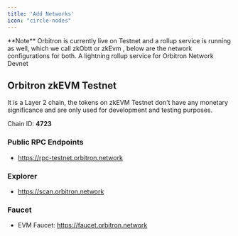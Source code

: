 ```yaml
---
title: 'Add Networks'
icon: "circle-nodes"
---
```


<Tip>
  **Note** Orbitron is currently live on Testnet and a rollup service is running as well, which we call zkObtt or zkEvm , below are the network configurations for both.
</Tip>


<CardGroup>

  <Card title="Orbitron zkEVM Testnet" icon="link" href="#orbitron-zkevm-testnet">
    A lightning rollup service for Orbitron Network Devnet
  </Card>

</CardGroup>


## Orbitron zkEVM Testnet
It is a Layer 2 chain, the tokens on zkEVM Testnet don't have any monetary significance and are only used for development and testing purposes.


Chain ID: **4723**

### Public RPC Endpoints
- https://rpc-testnet.orbitron.network

### Explorer
- https://scan.orbitron.network

### Faucet
- EVM Faucet: https://faucet.orbitron.network

